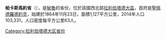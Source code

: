 '''帕卡斯馬約省'''（{{lang-es|Provincia de Pacasmayo}}），是[[秘魯|秘魯]]的省份，位於該國西北部[[拉利伯塔德大區|拉利伯塔德大區]]，首府是[[聖佩德羅德約克|聖佩德羅德約克]]，始建於1864年11月23日，面積1,127平方公里，2014年人口103,331，人口密度每平方公里63人。

{{coord|7|25|40|S|79|30|13|W|source:kolossus-eswiki|display=title}}

{{秘魯省份|state=collapsed}}
{{秘鲁行政区划小作品}}
[[Category:拉利伯塔德大区省份|Category:拉利伯塔德大区省份]]
